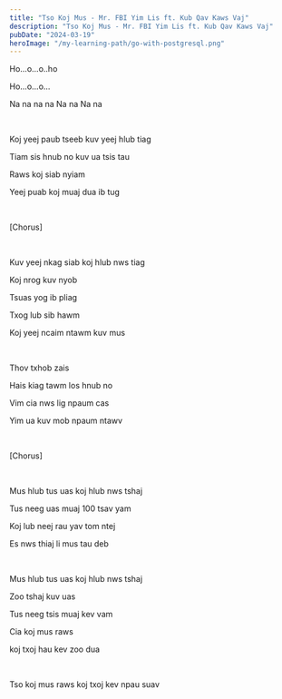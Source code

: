 ```yaml
---
title: "Tso Koj Mus - Mr. FBI Yim Lis ft. Kub Qav Kaws Vaj"
description: "Tso Koj Mus - Mr. FBI Yim Lis ft. Kub Qav Kaws Vaj"
pubDate: "2024-03-19"
heroImage: "/my-learning-path/go-with-postgresql.png"
---
```


Ho...o...o..ho

Ho...o...o...

Na na na na Na na Na na

<br />

Koj yeej paub tseeb kuv yeej hlub tiag

Tiam sis hnub no kuv ua tsis tau

Raws koj siab nyiam

Yeej puab koj muaj dua ib tug

<br />

[Chorus]

<br />

Kuv yeej nkag siab koj hlub nws tiag

Koj nrog kuv nyob

Tsuas yog ib pliag

Txog lub sib hawm

Koj yeej ncaim ntawm kuv mus

<br />

Thov txhob zais

Hais kiag tawm los hnub no

Vim cia nws lig npaum cas

Yim ua kuv mob npaum ntawv

<br />

[Chorus]

<br />

Mus hlub tus uas koj hlub nws tshaj

Tus neeg uas muaj 100 tsav yam

Koj lub neej rau yav tom ntej

Es nws thiaj li mus tau deb

<br />

Mus hlub tus uas koj hlub nws tshaj

Zoo tshaj kuv uas

Tus neeg tsis muaj kev vam

Cia koj mus raws

koj txoj hau kev zoo dua

<br />

Tso koj mus raws koj txoj kev npau suav
